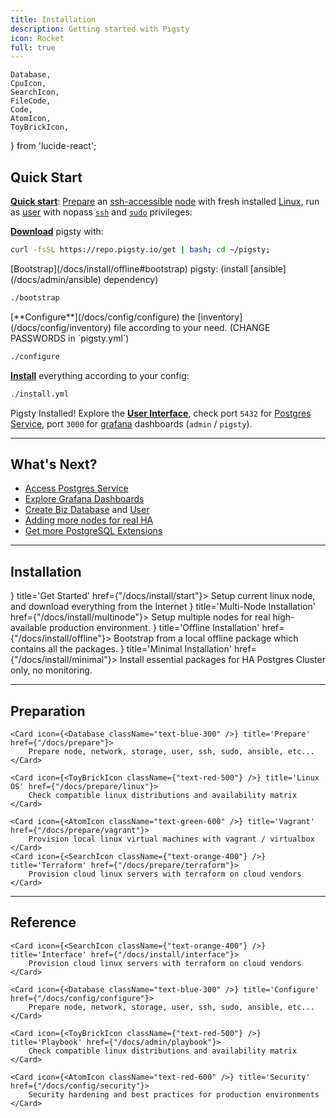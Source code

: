 ```yaml
---
title: Installation
description: Getting started with Pigsty
icon: Rocket
full: true
---
```


    Database,
    CpuIcon,
    SearchIcon,
    FileCode,
    Code,
    AtomIcon,
    ToyBrickIcon,
} from 'lucide-react';


## Quick Start

[**Quick start**](/docs/install/start): [Prepare](/docs/prepare) an [ssh-accessible](/docs/prepare/admin#check-accessibility) [node](/docs/prepare/hardware#node) with fresh installed [Linux](/docs/prepare/linux),
 run as [user](/docs/prepare/admin#user) with nopass [`ssh`](/docs/prepare/admin#ssh) and [`sudo`](/docs/prepare/admin#sudo-privileges) privileges:

<Steps>
<Step>

[**Download**](/docs/prepare/software#pigsty) pigsty with:

```bash
curl -fsSL https://repo.pigsty.io/get | bash; cd ~/pigsty;
```

</Step>
<Step>
[Bootstrap](/docs/install/offline#bootstrap) pigsty: (install [ansible](/docs/admin/ansible) dependency)

```bash
./bootstrap
```
</Step>

<Step>
    [**Configure**](/docs/config/configure) the [inventory](/docs/config/inventory) file according to your need. (<span className={"text-red-500 font-black"}>CHANGE PASSWORDS</span> in `pigsty.yml`)

```bash
./configure
```

</Step>
<Step>

[**Install**](/docs/install/start) everything according to your config:

```bash
./install.yml
```
</Step>


</Steps>


Pigsty Installed!  Explore the [**User Interface**](/docs/install/interface), check port `5432` for [Postgres](/pgsql) [Service](/pgsql/service), port `3000` for [grafana](/docs/install/interface#grafana) dashboards (`admin` / `pigsty`).



--------

## What's Next?

- [Access Postgres Service](/docs/install/interface#postgresql)
- [Explore Grafana Dashboards](/docs/install/interface#grafana)
- [Create Biz Database](/pgsql/db#create-database) and [User](/pgsql/user#create-user)
- [Adding more nodes for real HA](/docs/install/multinode)
- [Get more PostgreSQL Extensions](/pgsql/ext)


--------

## Installation


<Cards>
    <Card icon={<Database className="text-blue-300" />} title='Get Started' href={"/docs/install/start"}>
        Setup current linux node, and download everything from the Internet
    </Card>
    <Card icon={<AtomIcon className="text-green-600" />} title='Multi-Node Installation' href={"/docs/install/multinode"}>
        Setup multiple nodes for real high-available production environment.
    </Card>
    <Card icon={<SearchIcon className={"text-orange-400"} />} title='Offline Installation' href={"/docs/install/offline"}>
        Bootstrap from a local offline package which contains all the packages.
    </Card>
    <Card icon={<ToyBrickIcon className={"text-red-500"} />} title='Minimal Installation' href={"/docs/install/minimal"}>
        Install essential packages for HA Postgres Cluster only, no monitoring.
    </Card>
</Cards>


--------

## Preparation

<Cards>

    <Card icon={<Database className="text-blue-300" />} title='Prepare' href={"/docs/prepare"}>
        Prepare node, network, storage, user, ssh, sudo, ansible, etc...
    </Card>

    <Card icon={<ToyBrickIcon className={"text-red-500"} />} title='Linux OS' href={"/docs/prepare/linux"}>
        Check compatible linux distributions and availability matrix
    </Card>

    <Card icon={<AtomIcon className="text-green-600" />} title='Vagrant' href={"/docs/prepare/vagrant"}>
        Provision local linux virtual machines with vagrant / virtualbox
    </Card>
    <Card icon={<SearchIcon className={"text-orange-400"} />} title='Terraform' href={"/docs/prepare/terraform"}>
        Provision cloud linux servers with terraform on cloud vendors
    </Card>

</Cards>

--------

## Reference

<Cards>

    <Card icon={<SearchIcon className={"text-orange-400"} />} title='Interface' href={"/docs/install/interface"}>
        Provision cloud linux servers with terraform on cloud vendors
    </Card>

    <Card icon={<Database className="text-blue-300" />} title='Configure' href={"/docs/config/configure"}>
        Prepare node, network, storage, user, ssh, sudo, ansible, etc...
    </Card>

    <Card icon={<ToyBrickIcon className={"text-red-500"} />} title='Playbook' href={"/docs/admin/playbook"}>
        Check compatible linux distributions and availability matrix
    </Card>

    <Card icon={<AtomIcon className="text-red-600" />} title='Security' href={"/docs/config/security"}>
        Security hardening and best practices for production environments
    </Card>


</Cards>